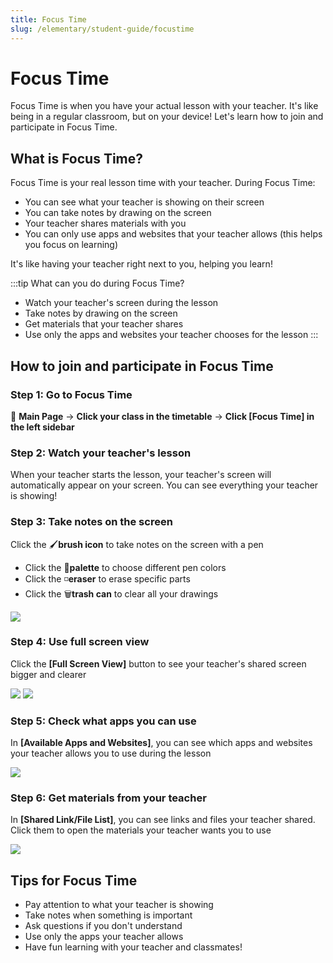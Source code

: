 ```yaml
---
title: Focus Time
slug: /elementary/student-guide/focustime
---
```



# Focus Time

Focus Time is when you have your actual lesson with your teacher. It's like being in a regular classroom, but on your device! Let's learn how to join and participate in Focus Time.

## What is Focus Time?

Focus Time is your real lesson time with your teacher. During Focus Time:

- You can see what your teacher is showing on their screen
- You can take notes by drawing on the screen
- Your teacher shares materials with you
- You can only use apps and websites that your teacher allows (this helps you focus on learning)

It's like having your teacher right next to you, helping you learn!

:::tip What can you do during Focus Time?

- Watch your teacher's screen during the lesson
- Take notes by drawing on the screen
- Get materials that your teacher shares
- Use only the apps and websites your teacher chooses for the lesson
  :::

## How to join and participate in Focus Time

### Step 1: Go to Focus Time

📍 **Main Page** → **Click your class in the timetable** → **Click [Focus Time] in the left sidebar**

### Step 2: Watch your teacher's lesson

When your teacher starts the lesson, your teacher's screen will automatically appear on your screen. You can see everything your teacher is showing!

### Step 3: Take notes on the screen

Click the 🖌️**brush icon** to take notes on the screen with a pen

- Click the 🎨**palette** to choose different pen colors
- Click the ◽️**eraser** to erase specific parts
- Click the 🗑️**trash can** to clear all your drawings

<Image src="/img/en/elementary/student/09-01.jpg" size="lg" />

### Step 4: Use full screen view

Click the **[Full Screen View]** button to see your teacher's shared screen bigger and clearer

<Image src="/img/en/elementary/student/09-02.jpg" size="lg" />
<Image src="/img/en/elementary/student/09-03.jpg" size="lg" />

### Step 5: Check what apps you can use

In **[Available Apps and Websites]**, you can see which apps and websites your teacher allows you to use during the lesson

<Image src="/img/en/elementary/student/09-04.jpg" size="lg" />

### Step 6: Get materials from your teacher

In **[Shared Link/File List]**, you can see links and files your teacher shared. Click them to open the materials your teacher wants you to use

<Image src="/img/en/elementary/student/09-05.jpg" size="lg" />

## Tips for Focus Time

- Pay attention to what your teacher is showing
- Take notes when something is important
- Ask questions if you don't understand
- Use only the apps your teacher allows
- Have fun learning with your teacher and classmates!
